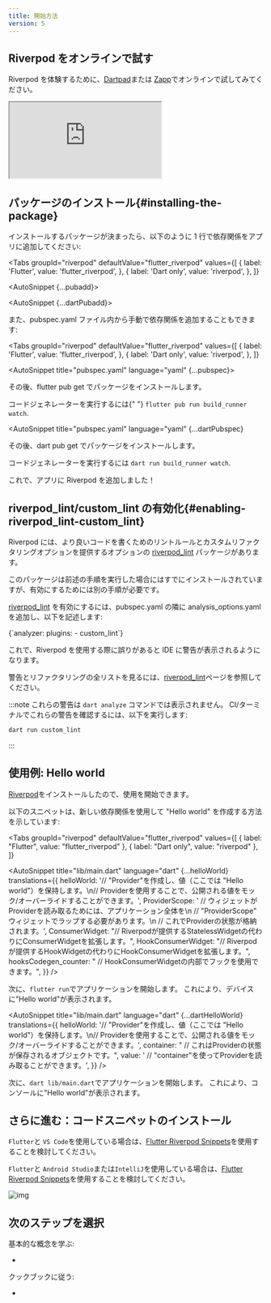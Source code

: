 ```yaml
---
title: 開始方法
version: 5
---
```



## Riverpod をオンラインで試す

Riverpod を体験するために、[Dartpad](https://dartpad.dev/?null_safety=true&id=ef06ab3ce0b822e6cc5db0575248e6e2)または [Zapp](https://zapp.run/new)でオンラインで試してみてください。

<iframe
  src="https://zapp.run/edit/zv2060sv306?theme=dark&lazy=false"
  style={{ width: "100%", border: 0, overflow: "hidden", aspectRatio: "1.5" }}
></iframe>

## パッケージのインストール{#installing-the-package}

インストールするパッケージが決まったら、以下のように 1 行で依存関係をアプリに追加してください:

<Tabs
  groupId="riverpod"
  defaultValue="flutter_riverpod"
  values={[
    { label: 'Flutter', value: 'flutter_riverpod', },
    { label: 'Dart only', value: 'riverpod', },
  ]}
>
<TabItem value="flutter_riverpod">

<AutoSnippet {...pubadd}></AutoSnippet>

</TabItem>

<TabItem value="riverpod">

<AutoSnippet {...dartPubadd}></AutoSnippet>

</TabItem>

</Tabs>

また、pubspec.yaml ファイル内から手動で依存関係を追加することもできます:

<Tabs
  groupId="riverpod"
  defaultValue="flutter_riverpod"
  values={[
    { label: 'Flutter', value: 'flutter_riverpod', },
    { label: 'Dart only', value: 'riverpod', },
  ]}
>
<TabItem value="flutter_riverpod">

<AutoSnippet title="pubspec.yaml" language="yaml" {...pubspec}></AutoSnippet>

その後、flutter pub get でパッケージをインストールします。

<When codegen={true}>
  コードジェネレーターを実行するには{" "}
  <code>flutter pub run build_runner watch</code>.
</When>

</TabItem>
<TabItem value="riverpod">

<AutoSnippet
  title="pubspec.yaml"
  language="yaml"
  {...dartPubspec}
></AutoSnippet>

その後、dart pub get でパッケージをインストールします。

<When codegen={true}>
  コードジェネレーターを実行するには <code>dart run build_runner watch</code>.
</When>

</TabItem>
</Tabs>

これで、アプリに Riverpod を追加しました！

## riverpod_lint/custom_lint の有効化{#enabling-riverpod_lint-custom_lint}

Riverpod には、より良いコードを書くためのリントルールとカスタムリファクタリングオプションを提供するオプションの [riverpod_lint] パッケージがあります。

このパッケージは前述の手順を実行した場合にはすでにインストールされていますが、有効にするためには別の手順が必要です。

[riverpod_lint] を有効にするには、pubspec.yaml の隣に analysis_options.yaml を追加し、以下を記述します:

<CodeBlock language="yaml" title="analysis_options.yaml">
  {`analyzer:
  plugins:
    - custom_lint`}
</CodeBlock>

これで、Riverpod を使用する際に誤りがあると IDE に警告が表示されるようになります。

警告とリファクタリングの全リストを見るには、[riverpod_lint]ページを参照してください。

:::note
これらの警告は `dart analyze` コマンドでは表示されません。
CI/ターミナルでこれらの警告を確認するには、以下を実行します:

```sh
dart run custom_lint
```

:::

## 使用例: Hello world

[Riverpod]をインストールしたので、使用を開始できます。

以下のスニペットは、新しい依存関係を使用して "Hello world" を作成する方法を示しています:

<Tabs
  groupId="riverpod"
  defaultValue="flutter_riverpod"
  values={[
    { label: "Flutter", value: "flutter_riverpod" },
    { label: "Dart only", value: "riverpod" },
  ]}
>
<TabItem value="flutter_riverpod">

<AutoSnippet
  title="lib/main.dart"
  language="dart"
  {...helloWorld}
  translations={{
    helloWorld:
      '// "Provider"を作成し、値（ここでは "Hello world"）を保持します。\n// Providerを使用することで、公開される値をモック/オーバーライドすることができます。',
    ProviderScope:
      '    // ウィジェットがProviderを読み取るためには、アプリケーション全体を\n    // "ProviderScope" ウィジェットでラップする必要があります。\n    // これでProviderの状態が格納されます。',
    ConsumerWidget:
      "// Riverpodが提供するStatelessWidgetの代わりにConsumerWidgetを拡張します。",
    HookConsumerWidget:
      "// Riverpodが提供するHookWidgetの代わりにHookConsumerWidgetを拡張します。",
    hooksCodegen_counter:
      "    // HookConsumerWidgetの内部でフックを使用できます。",
  }}
/>

次に、`flutter run`でアプリケーションを開始します。
これにより、デバイスに"Hello world"が表示されます。

</TabItem>
<TabItem value="riverpod">

<AutoSnippet
  title="lib/main.dart"
  language="dart"
  {...dartHelloWorld}
  translations={{
    helloWorld:
      '// "Provider"を作成し、値（ここでは "Hello world"）を保持します。\n// Providerを使用することで、公開される値をモック/オーバーライドすることができます。',
    container: "  // これはProviderの状態が保存されるオブジェクトです。",
    value: '  // "container"を使ってProviderを読み取ることができます。',
  }}
/>

次に、`dart lib/main.dart`でアプリケーションを開始します。
これにより、コンソールに"Hello world"が表示されます。

</TabItem>
</Tabs>

## さらに進む：コードスニペットのインストール

`Flutter`と `VS Code`を使用している場合は、[Flutter Riverpod Snippets](https://marketplace.visualstudio.com/items?itemName=robert-brunhage.flutter-riverpod-snippets)を使用することを検討してください。

`Flutter`と `Android Studio`または`IntelliJ`を使用している場合は、[Flutter Riverpod Snippets](https://plugins.jetbrains.com/plugin/14641-flutter-riverpod-snippets)を使用することを検討してください。

![img](/img/snippets/greetingProvider.gif)

## 次のステップを選択

基本的な概念を学ぶ:

- <Link documentID="concepts2/providers" />

クックブックに従う:

- <Link documentID="cookbooks/testing" />

[riverpod]: https://github.com/rrousselgit/riverpod
[hooks_riverpod]: https://pub.dev/packages/hooks_riverpod
[flutter_riverpod]: https://pub.dev/packages/flutter_riverpod
[flutter_hooks]: https://github.com/rrousselGit/flutter_hooks
[riverpod_lint]: https://pub.dev/packages/riverpod_lint

